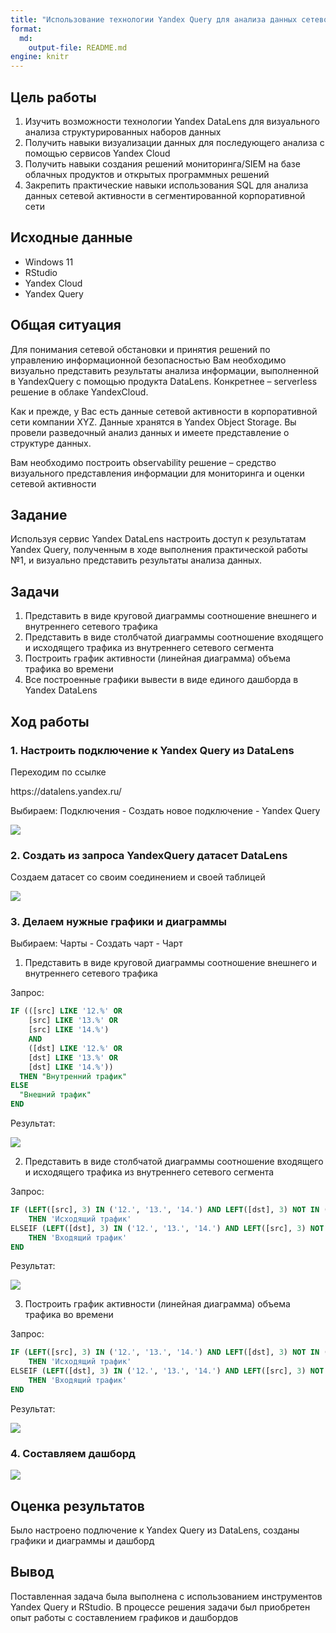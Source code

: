 ```yaml
---
title: "Использование технологии Yandex Query для анализа данных сетевой активности №2"
format:   
  md:
    output-file: README.md
engine: knitr
---
```


## Цель работы

1. Изучить возможности технологии Yandex DataLens для визуального анализа структурированных наборов данных
2. Получить навыки визуализации данных для последующего анализа с помощью сервисов Yandex Cloud
3. Получить навыки создания решений мониторинга/SIEM на базе облачных продуктов и открытых программных решений
4. Закрепить практические навыки использования SQL для анализа данных сетевой активности в сегментированной корпоративной сети

## Исходные данные

- Windows 11
- RStudio
- Yandex Cloud
- Yandex Query

## Общая ситуация

Для понимания сетевой обстановки и принятия решений по управлению информационной безопасностью Вам необходимо визуально представить результаты анализа информации, выполненной в YandexQuery с помощью продукта DataLens. Конкретнее – serverless решение в облаке YandexCloud.

Как и прежде, у Вас есть данные сетевой активности в корпоративной сети компании XYZ. Данные хранятся в Yandex Object Storage. Вы провели разведочный анализ данных и имеете представление о структуре данных.

Вам необходимо построить observability решение – средство визуального представления информации для мониторинга и оценки сетевой активности

## Задание

Используя сервис Yandex DataLens настроить доступ к результатам Yandex Query, полученным в ходе выполнения практической работы №1, и визуально представить результаты анализа данных.

## Задачи

1. Представить в виде круговой диаграммы соотношение внешнего и внутреннего сетевого трафика
2. Представить в виде столбчатой диаграммы соотношение входящего и исходящего трафика из внутреннего сетевого сегмента
3. Построить график активности (линейная диаграмма) объема трафика во времени
4. Все построенные графики вывести в виде единого дашборда в Yandex DataLens


## Ход работы

### 1. Настроить подключение к Yandex Query из DataLens

Переходим по ссылке

https://datalens.yandex.ru/

Выбираем: Подключения - Создать новое подключение - Yandex Query

![](images/1.png)

### 2. Создать из запроса YandexQuery датасет DataLens

Создаем датасет со своим соединением и своей таблицей

![](images/2.png)

### 3. Делаем нужные графики и диаграммы

Выбираем: Чарты - Создать чарт - Чарт

1. Представить в виде круговой диаграммы соотношение внешнего и внутреннего сетевого трафика

Запрос:

```SQL
IF (([src] LIKE '12.%' OR
    [src] LIKE '13.%' OR
    [src] LIKE '14.%')
    AND
    ([dst] LIKE '12.%' OR
    [dst] LIKE '13.%' OR
    [dst] LIKE '14.%'))
  THEN "Внутренний трафик"
ELSE
  "Внешний трафик"
END
```

Результат:

![](images/3.png)

2. Представить в виде столбчатой диаграммы соотношение входящего и исходящего трафика из внутреннего сетевого сегмента

Запрос:
```SQL
IF (LEFT([src], 3) IN ('12.', '13.', '14.') AND LEFT([dst], 3) NOT IN ('12.', '13.', '14.'))
    THEN 'Исходящий трафик'
ELSEIF (LEFT([dst], 3) IN ('12.', '13.', '14.') AND LEFT([src], 3) NOT IN ('12.', '13.', '14.'))
    THEN 'Входящий трафик'
END
```

Результат:

![](images/4.png)

3. Построить график активности (линейная диаграмма) объема трафика во времени

Запрос:

```SQL
IF (LEFT([src], 3) IN ('12.', '13.', '14.') AND LEFT([dst], 3) NOT IN ('12.', '13.', '14.'))
    THEN 'Исходящий трафик'
ELSEIF (LEFT([dst], 3) IN ('12.', '13.', '14.') AND LEFT([src], 3) NOT IN ('12.', '13.', '14.'))
    THEN 'Входящий трафик'
END
```

Результат:

![](images/5.png)

### 4. Составляем дашборд

![](images/6.png)

## Оценка результатов

Было настроено подлючение к Yandex Query из DataLens, созданы графики и диаграммы и дашборд

## Вывод

Поставленная задача была выполнена с использованием инструментов Yandex Query и RStudio. В процессе решения задачи был приобретен опыт работы с составлением графиков и дашбордов
